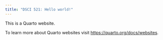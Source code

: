 ```yaml
---
title: "DSCI 521: Hello world!"
---
```


This is a Quarto website.

To learn more about Quarto websites visit <https://quarto.org/docs/websites>.
